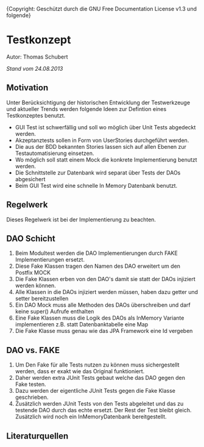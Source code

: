 {Copyright: Geschützt durch die GNU Free Documentation License v1.3 und folgende}
=Testkonzept=
Autor: Thomas Schubert

''Stand vom 24.08.2013''

==Motivation==
Unter Berücksichtigung der historischen Entwicklung der Testwerkzeuge und
aktueller Trends werden folgende Ideen zur Defintion eines Testkonzeptes 
benutzt.

* GUI Test ist schwerfällig und soll wo möglich über Unit Tests abgedeckt werden.
* Akzeptanztests sollen in Form von UserStories durchgeführt werden.
* Die aus der BDD bekannten Stories lassen sich auf allen Ebenen zur Testautomatisierung einsetzen.
* Wo möglich soll statt einem Mock die konkrete Implementierung benutzt werden.
* Die Schnittstelle zur Datenbank wird separat über Tests der DAOs abgesichert
* Beim GUI Test wird eine schnelle In Memory Datenbank benutzt.

==Regelwerk==
Dieses Regelwerk ist bei der Implementierung zu beachten.

==DAO Schicht==
# Beim Modultest werden die DAO Implementierungen durch FAKE Implementierungen ersetzt.
# Diese Fake Klassen tragen den Namen des DAO erweitert um den Postfix MOCK
# Die Fake Klassen erben von den DAO's damit sie statt der DAOs injiziert werden können.
# Alle Klassen in die DAOs injiziert werden müssen, haben dazu getter und setter bereitzustellen
# Ein DAO Mock muss alle Methoden des DAOs überschreiben und darf keine super() Aufrufe enthalten
# Eine Fake Klassen muss die Logik des DAOs als InMemory Variante implementieren z.B. statt Datenbanktabelle eine Map
# Die Fake Klasse muss genau wie das JPA Framework eine Id vergeben

==DAO vs. FAKE==
# Um Den Fake für alle Tests nutzen zu können muss sichergestellt werden, dass er exakt wie das Original funktioniert.
# Daher werden extra JUnit Tests gebaut welche das DAO gegen den Fake testen. 
# Dazu werden der eigentliche JUnit Tests gegen die Fake Klasse geschrieben.
# Zusätzlich werden JUnit Tests von den Tests abgeleitet und das zu testende DAO durch das echte ersetzt. Der Rest der Test bleibt gleich. Zusätzlich wird noch ein InMemoryDatenbank bereitgestellt.  


==Literaturquellen==

